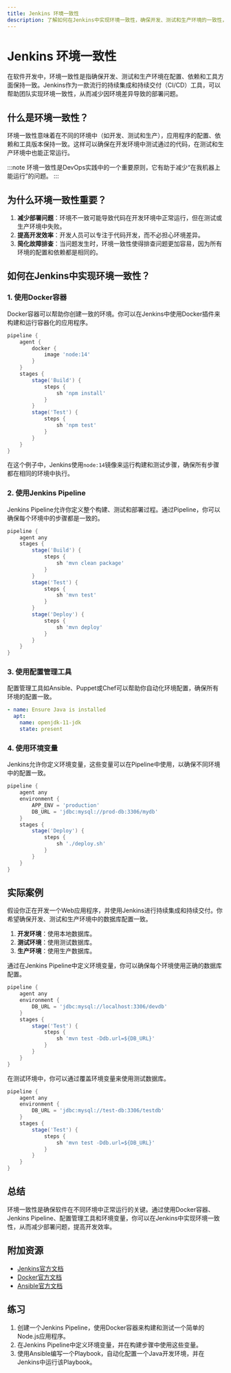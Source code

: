 ```yaml
---
title: Jenkins 环境一致性
description: 了解如何在Jenkins中实现环境一致性，确保开发、测试和生产环境的一致性，减少部署问题。
---
```


# Jenkins 环境一致性

在软件开发中，环境一致性是指确保开发、测试和生产环境在配置、依赖和工具方面保持一致。Jenkins作为一款流行的持续集成和持续交付（CI/CD）工具，可以帮助团队实现环境一致性，从而减少因环境差异导致的部署问题。

## 什么是环境一致性？

环境一致性意味着在不同的环境中（如开发、测试和生产），应用程序的配置、依赖和工具版本保持一致。这样可以确保在开发环境中测试通过的代码，在测试和生产环境中也能正常运行。

:::note
环境一致性是DevOps实践中的一个重要原则，它有助于减少“在我机器上能运行”的问题。
:::

## 为什么环境一致性重要？

1. **减少部署问题**：环境不一致可能导致代码在开发环境中正常运行，但在测试或生产环境中失败。
2. **提高开发效率**：开发人员可以专注于代码开发，而不必担心环境差异。
3. **简化故障排查**：当问题发生时，环境一致性使得排查问题更加容易，因为所有环境的配置和依赖都是相同的。

## 如何在Jenkins中实现环境一致性？

### 1. 使用Docker容器

Docker容器可以帮助你创建一致的环境。你可以在Jenkins中使用Docker插件来构建和运行容器化的应用程序。

```groovy
pipeline {
    agent {
        docker {
            image 'node:14'
        }
    }
    stages {
        stage('Build') {
            steps {
                sh 'npm install'
            }
        }
        stage('Test') {
            steps {
                sh 'npm test'
            }
        }
    }
}
```

在这个例子中，Jenkins使用`node:14`镜像来运行构建和测试步骤，确保所有步骤都在相同的环境中执行。

### 2. 使用Jenkins Pipeline

Jenkins Pipeline允许你定义整个构建、测试和部署过程。通过Pipeline，你可以确保每个环境中的步骤都是一致的。

```groovy
pipeline {
    agent any
    stages {
        stage('Build') {
            steps {
                sh 'mvn clean package'
            }
        }
        stage('Test') {
            steps {
                sh 'mvn test'
            }
        }
        stage('Deploy') {
            steps {
                sh 'mvn deploy'
            }
        }
    }
}
```

### 3. 使用配置管理工具

配置管理工具如Ansible、Puppet或Chef可以帮助你自动化环境配置，确保所有环境的配置一致。

```yaml
- name: Ensure Java is installed
  apt:
    name: openjdk-11-jdk
    state: present
```

### 4. 使用环境变量

Jenkins允许你定义环境变量，这些变量可以在Pipeline中使用，以确保不同环境中的配置一致。

```groovy
pipeline {
    agent any
    environment {
        APP_ENV = 'production'
        DB_URL = 'jdbc:mysql://prod-db:3306/mydb'
    }
    stages {
        stage('Deploy') {
            steps {
                sh './deploy.sh'
            }
        }
    }
}
```

## 实际案例

假设你正在开发一个Web应用程序，并使用Jenkins进行持续集成和持续交付。你希望确保开发、测试和生产环境中的数据库配置一致。

1. **开发环境**：使用本地数据库。
2. **测试环境**：使用测试数据库。
3. **生产环境**：使用生产数据库。

通过在Jenkins Pipeline中定义环境变量，你可以确保每个环境使用正确的数据库配置。

```groovy
pipeline {
    agent any
    environment {
        DB_URL = 'jdbc:mysql://localhost:3306/devdb'
    }
    stages {
        stage('Test') {
            steps {
                sh 'mvn test -Ddb.url=${DB_URL}'
            }
        }
    }
}
```

在测试环境中，你可以通过覆盖环境变量来使用测试数据库。

```groovy
pipeline {
    agent any
    environment {
        DB_URL = 'jdbc:mysql://test-db:3306/testdb'
    }
    stages {
        stage('Test') {
            steps {
                sh 'mvn test -Ddb.url=${DB_URL}'
            }
        }
    }
}
```

## 总结

环境一致性是确保软件在不同环境中正常运行的关键。通过使用Docker容器、Jenkins Pipeline、配置管理工具和环境变量，你可以在Jenkins中实现环境一致性，从而减少部署问题，提高开发效率。

## 附加资源

- [Jenkins官方文档](https://www.jenkins.io/doc/)
- [Docker官方文档](https://docs.docker.com/)
- [Ansible官方文档](https://docs.ansible.com/)

## 练习

1. 创建一个Jenkins Pipeline，使用Docker容器来构建和测试一个简单的Node.js应用程序。
2. 在Jenkins Pipeline中定义环境变量，并在构建步骤中使用这些变量。
3. 使用Ansible编写一个Playbook，自动化配置一个Java开发环境，并在Jenkins中运行该Playbook。
